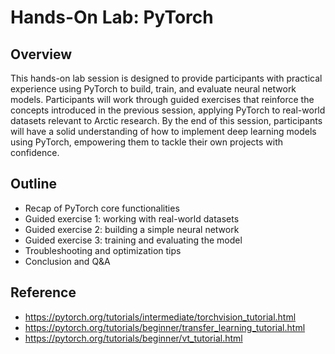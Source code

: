 # Hands-On Lab: PyTorch

## Overview
This hands-on lab session is designed to provide participants with practical experience using PyTorch to build, train, and evaluate neural network models. Participants will work through guided exercises that reinforce the concepts introduced in the previous session, applying PyTorch to real-world datasets relevant to Arctic research. By the end of this session, participants will have a solid understanding of how to implement deep learning models using PyTorch, empowering them to tackle their own projects with confidence.

## Outline

* Recap of PyTorch core functionalities
* Guided exercise 1: working with real-world datasets
* Guided exercise 2: building a simple neural network
* Guided exercise 3: training and evaluating the model
* Troubleshooting and optimization tips
* Conclusion and Q&A

## Reference
* [https://pytorch.org/tutorials/intermediate/torchvision_tutorial.html](https://pytorch.org/tutorials/intermediate/torchvision_tutorial.html)
* [https://pytorch.org/tutorials/beginner/transfer_learning_tutorial.html](https://pytorch.org/tutorials/beginner/transfer_learning_tutorial.html)
* [https://pytorch.org/tutorials/beginner/vt_tutorial.html](https://pytorch.org/tutorials/beginner/vt_tutorial.html)